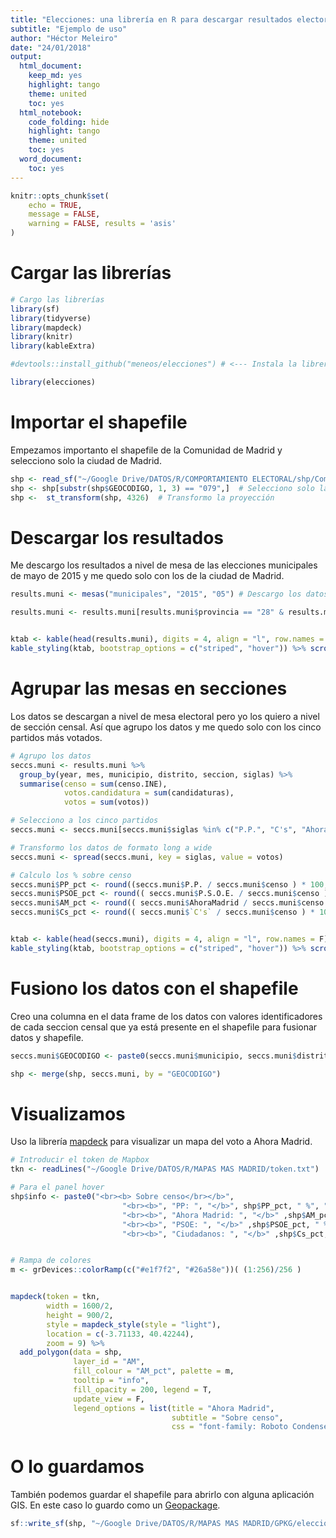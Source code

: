 ```yaml
---
title: "Elecciones: una librería en R para descargar resultados electorales"
subtitle: "Ejemplo de uso"
author: "Héctor Meleiro"
date: "24/01/2018"
output:
  html_document:
    keep_md: yes
    highlight: tango
    theme: united
    toc: yes
  html_notebook:
    code_folding: hide
    highlight: tango
    theme: united
    toc: yes
  word_document:
    toc: yes
---
```



```r
knitr::opts_chunk$set(
	echo = TRUE,
	message = FALSE,
	warning = FALSE, results = 'asis'
)
```


# Cargar las librerías



```r
# Cargo las librerías
library(sf)
library(tidyverse)
library(mapdeck)
library(knitr)
library(kableExtra)

#devtools::install_github("meneos/elecciones") # <--- Instala la librería elecciones

library(elecciones)

```

# Importar el shapefile
Empezamos importanto el shapefile de la Comunidad de Madrid y selecciono solo la ciudad de Madrid.

```r

shp <- read_sf("~/Google Drive/DATOS/R/COMPORTAMIENTO ELECTORAL/shp/Comunidad de Madrid/2015/corregido/secciones_corregidas.shp", quiet = T) ### Importo el shapefile 
shp <- shp[substr(shp$GEOCODIGO, 1, 3) == "079",]  # Selecciono solo la ciudad de Madrid
shp <-  st_transform(shp, 4326)  # Transformo la proyección
```

# Descargar los resultados

Me descargo los resultados a nivel de mesa de las elecciones municipales de mayo de 2015 y me quedo solo con los de la ciudad de Madrid.

```r

results.muni <- mesas("municipales", "2015", "05") # Descargo los datos

results.muni <- results.muni[results.muni$provincia == "28" & results.muni$municipio == "079",] # 28 = Comunidad de Madrid | 079 = Ciudad de Madrid


ktab <- kable(head(results.muni), digits = 4, align = "l", row.names = F)
kable_styling(ktab, bootstrap_options = c("striped", "hover")) %>% scroll_box(width = "100%", height = "200px")

```

# Agrupar las mesas en secciones

Los datos se descargan a nivel de mesa electoral pero yo los quiero a nivel de sección censal. Así que agrupo los datos y me quedo solo con los cinco partidos más votados.

```r

# Agrupo los datos
seccs.muni <- results.muni %>% 
  group_by(year, mes, municipio, distrito, seccion, siglas) %>% 
  summarise(censo = sum(censo.INE), 
            votos.candidatura = sum(candidaturas), 
            votos = sum(votos))

# Selecciono a los cinco partidos
seccs.muni <- seccs.muni[seccs.muni$siglas %in% c("P.P.", "C's", "AhoraMadrid", "P.S.O.E.", "IZQUIERDA U"),]

# Transformo los datos de formato long a wide 
seccs.muni <- spread(seccs.muni, key = siglas, value = votos)

# Calculo los % sobre censo
seccs.muni$PP_pct <- round((seccs.muni$P.P. / seccs.muni$censo ) * 100, 2)
seccs.muni$PSOE_pct <- round(( seccs.muni$P.S.O.E. / seccs.muni$censo ) * 100, 2)
seccs.muni$AM_pct <- round(( seccs.muni$AhoraMadrid / seccs.muni$censo ) * 100, 2)
seccs.muni$Cs_pct <- round(( seccs.muni$`C's` / seccs.muni$censo ) * 100, 2)


ktab <- kable(head(seccs.muni), digits = 4, align = "l", row.names = F)
kable_styling(ktab, bootstrap_options = c("striped", "hover")) %>% scroll_box(width = "100%", height = "200px")

```

# Fusiono los datos con el shapefile

Creo una columna en el data frame de los datos con valores identificadores de cada seccion censal que ya está presente en el shapefile para fusionar datos y shapefile.
```r

seccs.muni$GEOCODIGO <- paste0(seccs.muni$municipio, seccs.muni$distrito, seccs.muni$seccion)

shp <- merge(shp, seccs.muni, by = "GEOCODIGO")

```

# Visualizamos

Uso la librería [mapdeck](https://github.com/SymbolixAU/mapdeck) para visualizar un mapa del voto a Ahora Madrid.

```r

# Introducir el token de Mapbox
tkn <- readLines("~/Google Drive/DATOS/R/MAPAS MAS MADRID/token.txt")

# Para el panel hover
shp$info <- paste0("<br><b> Sobre censo</br></b>",
                         "<br><b>", "PP: ", "</b>", shp$PP_pct, " %", "</br>",
                         "<br><b>", "Ahora Madrid: ", "</b>" ,shp$AM_pct, " %", "</br>",
                         "<br><b>", "PSOE: ", "</b>" ,shp$PSOE_pct, " %", "</br>",
                         "<br><b>", "Ciudadanos: ", "</b>" ,shp$Cs_pct, " %", "</br>")


# Rampa de colores
m <- grDevices::colorRamp(c("#e1f7f2", "#26a58e"))( (1:256)/256 )


mapdeck(token = tkn, 
        width = 1600/2, 
        height = 900/2, 
        style = mapdeck_style(style = "light"), 
        location = c(-3.71133, 40.42244),
        zoom = 9) %>%
  add_polygon(data = shp,
              layer_id = "AM", 
              fill_colour = "AM_pct", palette = m, 
              tooltip = "info", 
              fill_opacity = 200, legend = T, 
              update_view = F,
              legend_options = list(title = "Ahora Madrid",
                                    subtitle = "Sobre censo",
                                    css = "font-family: Roboto Condensed"))

```

# O lo guardamos

También podemos guardar el shapefile para abrirlo con alguna aplicación GIS. En este caso lo guardo como un [Geopackage](https://www.geopackage.org/).
```r
sf::write_sf(shp, "~/Google Drive/DATOS/R/MAPAS MAS MADRID/GPKG/elecciones24M.gpkg", driver = "GPKG")
```


